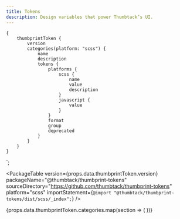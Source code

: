 ```yaml
---
title: Tokens
description: Design variables that power Thumbtack’s UI.
---
```



    {
        thumbprintToken {
            version
            categories(platform: "scss") {
                name
                description
                tokens {
                    platforms {
                        scss {
                            name
                            value
                            description
                        }
                        javascript {
                            value
                        }
                    }
                    format
                    group
                    deprecated
                }
            }
        }
    }
`;

<TabNav />

<PackageTable
    version={props.data.thumbprintToken.version}
    packageName="@thumbtack/thumbprint-tokens"
    sourceDirectory="https://github.com/thumbtack/thumbprint-tokens"
    platform="scss"
    importStatement={`@import "@thumbtack/thumbprint-tokens/dist/scss/_index";`}
/>

<div>
    {props.data.thumbprintToken.categories.map(section => (
        <TokenSection section={section} key={section.name} platform="scss" />
    ))}
</div>
